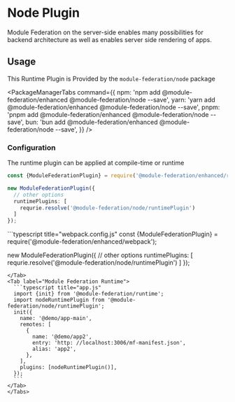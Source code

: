 
# Node Plugin

Module Federation on the server-side enables many possibilities for backend architecture as well as enables server side rendering of apps.


## Usage

This Runtime Plugin is Provided by the `module-federation/node` package

<PackageManagerTabs
  command={{
    npm: 'npm add @module-federation/enhanced @module-federation/node --save',
    yarn: 'yarn add @module-federation/enhanced @module-federation/node --save',
    pnpm: 'pnpm add @module-federation/enhanced @module-federation/node --save',
    bun: 'bun add @module-federation/enhanced @module-federation/node --save',
  }}
/>


### Configuration

The runtime plugin can be applied at compile-time or runtime
<Tabs>
  <Tab label="Rspack">
  ```typescript title="rspack.config.js"
  const {ModuleFederationPlugin} = require('@module-federation/enhanced/rspack');

  new ModuleFederationPlugin({
    // other options
    runtimePlugins: [
      requrie.resolve('@module-federation/node/runtimePlugin')
    ]
  });
  ```
  </Tab>
  <Tab label="Webpack">
  ```typescript title="webpack.config.js"
  const {ModuleFederationPlugin} = require('@module-federation/enhanced/webpack');

  new ModuleFederationPlugin({
    // other options
    runtimePlugins: [
      requrie.resolve('@module-federation/node/runtimePlugin')
    ]
  });
  ```
  </Tab>
  <Tab label="Module Federation Runtime">
    ```typescript title="app.js"
    import {init} from '@module-federation/runtime';
    import nodeRuntimePlugin from '@module-federation/node/runtimePlugin';
    init({
      name: '@demo/app-main',
      remotes: [
        {
          name: '@demo/app2',
          entry: 'http: //localhost:3006/mf-manifest.json',
          alias: 'app2',
        },
      ],
      plugins: [nodeRuntimePlugin()],
    });
    ```
  </Tab>
</Tabs>
